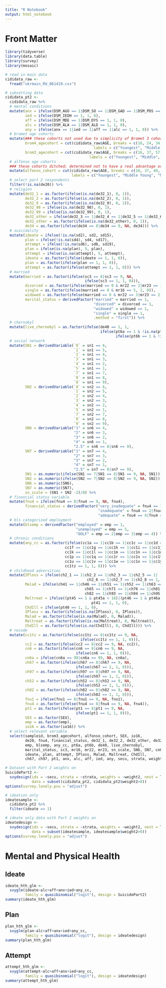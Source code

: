 ```yaml
---
title: "R Notebook"
output: html_notebook
---
```


# Front Matter

```r
library(tidyverse)
library(data.table)
library(survey)
library(mosaic)
```

```r
# read in main data
cididata_raw <-
  fread("ukrmain_RU_061419.csv")
```

```r
# subsetting data
cididata_pt2 <-
  cididata_raw %>%
  # mental conditions
  mutate(anx = ifelse(DSM_AGO == 1|DSM_SO == 1|DSM_GAD == 1|DSM_PDS == 1, 1, 0),
         ied = ifelse(DSM_IEDH == 1, 1, 0),
         aff = ifelse(DSM_MDE == 1|DSM_DYS == 1, 1, 0),
         alc = ifelse(DSM_ALA == 1|DSM_ALD == 1, 1, 0),
         any = ifelse(anx == 1|ied == 1|aff == 1|alc == 1, 1, 0)) %>%
  # bromet age cohorts
  mutate(### these cohorts not used due to simplicity of Bromet 3 cohort system
         brom4_agecohort = cut(cididata_raw$AGE, breaks = c(16, 24, 34, 49, Inf),
                                        labels = c("Youngest", "Middle Young", "Middle Age", "Eldest")),
         brom3_agecohort = cut(cididata_raw$AGE, breaks = c(16, 37, 57, Inf),
                                      labels = c("Youngest", "Middle", "Eldest"))) %>%
  # alfonso age cohorts
  ### these cohorts ditched; determined not to have a real advantage over Bromet 3 cohort system
  mutate(alfonso_cohort = cut(cididata_raw$AGE, breaks = c(16, 37, 49, 64, Inf),
                              labels = c("Youngest", "Middle Young", "Middle Age", "Eldest"))) %>%
  # select part 2 respondents
  filter(!is.na(de20)) %>%
  # religion
  mutate(de32_1 = as.factor(ifelse(is.na(de32_1), 0, 1)),
         de32_2 = as.factor(ifelse(is.na(de32_2), 0, 1)),
         de32_9 = as.factor(ifelse(is.na(de32_9), 0, 1)),
         de32_98 = ifelse(is.na(de32_98), 0, 1),
         de32_99 = ifelse(is.na(de32_99), 0, 1),
         de32_other = ifelse(de32_3 == 1|de32_4 == 1|de32_5 == 1|de32_6 == 1|de32_7 == 1|de32_8 == 1, 1, 0),
         de32_other = as.factor(ifelse(is.na(de32_other), 0, 1)),
         de34 = as.factor(ifelse(de34 == 8|de34 == 9, NA, de34))) %>%
  # suicidality
  mutate(ideate = ifelse(!is.na(sd2), sd2, sd15),
         plan = ifelse(!is.na(sd4), sd4, sd17),
         attempt = ifelse(!is.na(sd6), sd6, sd19),
         plan = ifelse(is.na(plan), 5, plan),
         attempt = ifelse(is.na(attempt), 5, attempt),
         ideate = as.factor(ifelse(ideate == 1, 1, 0)),
         plan = as.factor(ifelse(plan == 1, 1, 0)),
         attempt = as.factor(ifelse(attempt == 1, 1, 0))) %>%
  # married
  mutate(married = as.factor(ifelse(sc3 == 8|sc3 == 9, NA, 
                                    ifelse(sc3 == 1, 1, 0))),
         divorced = as.factor(ifelse(married == 0 & mr22 == 2|mr23 == 1, 1, 0)),
         single = as.factor(ifelse(married == 0 & mr16 == 5, 1, 0)),
         widowed = as.factor(ifelse(married == 0 & mr22 == 3|mr23 == 2, 1, 0)),
         marital_status = derivedFactor("married" = married == 1,
                                        "divorced" = divorced == 1,
                                        "widowed" = widowed == 1,
                                        "single" = single == 1,
                                        .method = "first")) %>%
  # chernobyl
  mutate(live_chernobyl = as.factor(ifelse(de40 == 1, 1, 
                                           ifelse(pt6a == 1 & !is.na(pt6a), 1,
                                                  ifelse(pt6b == 1 & !is.na(pt6b), 1, 0))))) %>%
  # social network
  mutate(SN1 = derivedVariable(`0` = sn1 == 6,
                               `1` = sn1 == 5,
                               `2` = sn1 == 4,
                               `3` = sn1 == 3,
                               `4` = sn1 == 2,
                               `5` = sn1 == 1,
                               `7` = sn1 == 7,
                               `8` = sn1 == 8,
                               `9` = sn1 == 9),
         SN2 = derivedVariable(`0` = sn2 == 6,
                               `1` = sn2 == 5,
                               `2` = sn2 == 4,
                               `3` = sn2 == 3,
                               `4` = sn2 == 2,
                               `5` = sn2 == 1,
                               `7` = sn2 == 7,
                               `8` = sn2 == 8,
                               `9` = sn2 == 9),
         SN6 = derivedVariable("1" = sn6 == 4,
                               "2" = sn6 == 3,
                               "3" = sn6 == 2,
                               "4" = sn6 == 1,
                               "2.5" = sn6 == 8|sn6 == 9),
         SN7 = derivedVariable("1" = sn7 == 4,
                               "2" = sn7 == 3,
                               "3" = sn7 == 2,
                               "4" = sn7 == 1,
                               "2.5" = sn7 == 8|sn7 == 9),
         SN1 = as.numeric(ifelse(SN1 == 7|SN1 == 8|SN1 == 9, NA, SN1)),
         SN2 = as.numeric(ifelse(SN2 == 7|SN2 == 8|SN2 == 9, NA, SN2)),
         SN6 = as.numeric(SN6),
         SN7 = as.numeric(SN7),
         sn_scale = (SN1 + SN2 -2)/8) %>%
  # financial status variable
  mutate(fnu4 = ifelse(fnu4 == 8|fnu4 == 9, NA, fnu4),
         financial_status = derivedFactor("very_inadequate" = fnu4 == 1,
                                          "inadequate" = fnu4 == 2|fnu4 == 3,
                                          "adequate" = fnu4 == 4|fnu4 == 5)) %>%
  # bls categorized employment
  mutate(blsemp = derivedFactor("employed" = emp == 1,
                                "unemployed" = emp == 5,
                                "OOLF" = emp == 2|emp == 3|emp == 4)) %>%
  # chronic conditions
  mutate(any_cc = as.factor(ifelse(cc1a == 1|cc1b == 1|cc1c == 1|cc1d == 1|cc1e == 1|
                           cc1f == 1|cc1g == 1|cc1h == 1|cc1i == 1|cc1j == 1|
                           cc1k == 1|cc1l == 1|cc1m == 1|cc1n == 1|cc1o == 1|
                           cc1p == 1|cc1q == 1|cc1r == 1|cc1s == 1|cc1t == 1|
                           cc1u == 1|cc1v == 1|cc1w == 1|cc1x == 1|cc1y == 1|
                           cc1tz == 1, 1, 0))) %>%
  # childhood adversities
  mutate(IPloss = ifelse(ch2_1 == 1|ch2_2 == 1|ch2_3 == 1|ch2_5 == 1|
                                     ch2_6 == 1|ch2_7 == 1|ch2_8 == 1, 1, 0),
         Malad = ifelse(ch41 == 1|ch46 == 1|ch51 == 1|ch52 == 1|ch63 == 1|ch64 == 1|
                                    ch65 == 1|ch71 == 1|ch76 == 1|ch81 == 1|
                                    ch82 == 1|ch93 == 1|ch94 == 1|ch95 == 1, 1, 0),
         Maltreat = ifelse((pt45 == 1 & pt45a < 18)|(pt46 == 1 & pt46a < 18)|
                                       pt41 == 1, 1, 0),
         ChdIll = ifelse(pt40 == 1, 1, 0),
         IPloss = as.factor(ifelse(is.na(IPloss), 0, IPloss)),
         Malad = as.factor(ifelse(is.na(Malad), 0, Malad)),
         Maltreat = as.factor(ifelse(is.na(Maltreat), 0, Maltreat)),
         ChdIll = as.factor(ifelse(is.na(ChdIll), 0, ChdIll))) %>%
  # recode
  mutate(cc1tz = as.factor(ifelse(cc1tz == 8|cc1tz == 9, NA, 
                                  ifelse(cc1tz == 1, 1, 0))),
         cc2 = as.factor(ifelse(cc2 == 8|cc2 == 9, NA, cc2)),
         cn6 = as.factor(ifelse(cn6 == 8|cn6 == 9, NA,
                                ifelse(cn6 == 1, 1, 0))),
         cn6a = ifelse(cn6a == 98|cn6a == 99, NA, cn6a),
         ch67 = as.factor(ifelse(ch67 == 8|ch67 == 9, NA,
                                ifelse(ch67 == 1, 1, 0))),
         ch97 = as.factor(ifelse(ch97 == 8|ch97 == 9, NA,
                                ifelse(ch97 == 1, 1, 0))),
         ch52 = as.factor(ifelse(ch52 == 8|ch52 == 9, NA,
                                ifelse(ch52 == 1, 1, 0))),
         ch82 = as.factor(ifelse(ch82 == 8|ch82 == 9, NA,
                                ifelse(ch82 == 1, 1, 0))),
         fnu1 = ifelse(fnu1 == 8|fnu1 == 9, NA, fnu1),
         fnu4 = as.factor(ifelse(fnu4 == 8|fnu4 == 9, NA, fnu4)),
         pt1 = as.factor(ifelse(pt1 == 8|pt1 == 9, NA,
                                ifelse(pt1 == 1, 1, 0))),
         SEX = as.factor(SEX),
         emp = as.factor(emp),
         io16 = as.factor(io16)) %>%
  # select relevant variable
  select(sampleid, brom3_agecohort, alfonso_cohort, SEX, io16, 
         de20, fnu4, financial_status, de32_1, de32_2, de32_other, de32_9, de34,
         emp, blsemp, any_cc, pt6a, pt6b, de40, live_chernobyl, 
         marital_status, sc3, mr16, mr22, mr23, sn_scale, SN6, SN7, cn6, cn6a, 
         ideate, plan, attempt, IPloss, Malad, Maltreat, ChdIll,
         ch67, ch97, pt1, anx, alc, aff, ied, any, secu, strata, weight2)
```

```r
# Dataset with Part 2 weights on
SuicidePart2 <-
  svydesign(ids = ~secu, strata = ~strata, weights = ~weight2, nest = T, 
            data = subset(cididata_pt2, cididata_pt2$weight2>0))
options(survey.lonely.psu = "adjust")
```

```r
# ideation only
ideatesample <-
  cididata_pt2 %>%
  filter(ideate == 1)
```

```r
# ideate only data with Part 2 weights on
ideatedesign <-
  svydesign(ids = ~secu, strata = ~strata, weights = ~weight2, nest = T, 
            data = subset(ideatesample, ideatesample$weight2>0))
options(survey.lonely.psu = "adjust")
```

# Mental and Physical Health

## Ideate

```r
ideate_hth_glm <-
  svyglm(ideate~alc+aff+anx+ied+any_cc,
         family = quasibinomial("logit"), design = SuicidePart2)
summary(ideate_hth_glm)
```

## Plan

```r
plan_hth_glm <-
  svyglm(plan~alc+aff+anx+ied+any_cc,
         family = quasibinomial("logit"), design = ideatedesign)
summary(plan_hth_glm)
```


## Attempt

```r
attempt_hth_glm <-
  svyglm(attempt~alc+aff+anx+ied+any_cc,
         family = quasibinomial("logit"), design = ideatedesign)
summary(attempt_hth_glm)
```